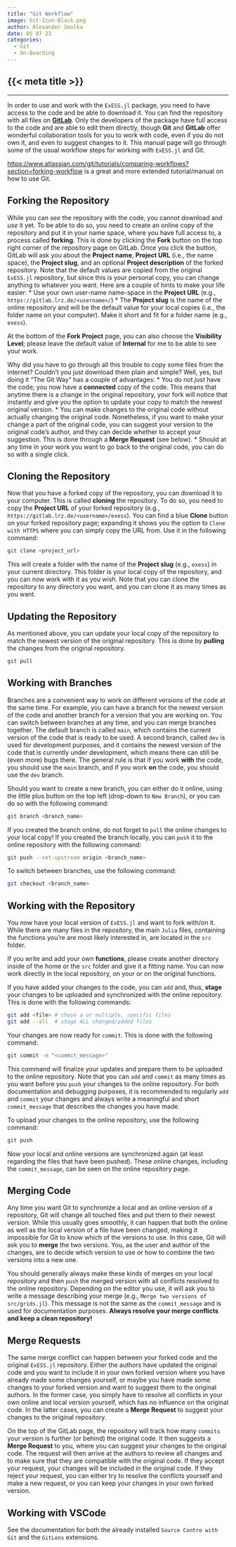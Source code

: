 ```yaml
---
title: "Git Workflow"
image: Git-Icon-Black.png
author: Alexander Smolka
date: 05 07 23
categories:
  - Git
  - On-Boarding
---
```


::: {.hidden }
# {{< meta title >}}
:::

---

In order to use and work with the `ExESS.jl` package, you need to have access to the code and be able to download it. You can find the repository with all files on  [**GitLab**](https://gitlab.lrz.de/exess/exess.jl). Only the developers of the package have full access to the code and are able to edit them directly, though **Git** and **GitLab** offer wonderful collaboration tools for you to work with code, even if you do not own it, and even to suggest changes to it. This manual page will go through some of the usual workflow steps for working with `ExESS.jl` and Git.

<https://www.atlassian.com/git/tutorials/comparing-workflows?section=forking-workflow> is a great and more extended tutorial/manual on how to use Git.


## Forking the Repository

While you can *see* the repository with the code, you cannot download and *use* it yet. To be able to do so, you need to create an online copy of the repository and put it in your name space, where you have full access to, a process called **forking**. This is done by clicking the **Fork** button on the top right corner of the repository page on GitLab. Once you click the button, GitLab will ask you about the **Project name**, **Project URL** (i.e., the name space), the **Project slug**, and an optional **Project description** of the forked repository. Note that the default values are copied from the original `ExESS.jl` repository, but since this is your personal copy, you can change anything to whatever you want. Here are a couple of hints to make your life easier:
* Use your own user-name name-space in the **Project URL** (e.g., `https://gitlab.lrz.de/<username>/`)
* The **Project slug** is the name of the online repository and will be the default value for your local copies (i.e., the folder name on your computer). Make it short and fit for a folder name (e.g., `exess`).

At the bottom of the **Fork Project** page, you can also choose the **Visibility Level**; please leave the default value of **Internal** for me to be able to see your work.

Why did you have to go through all this trouble to copy some files from the internet? Couldn't you just download them plain and simple? Well, yes, but doing it "The Git Way" has a couple of advantages:
* You do not *just* have the code; you now have a **connected** copy of the code. This means that anytime there is a change in the original repository, your fork will notice that instantly and give you the option to update your copy to match the newest original version.
* You can make changes to the original code without actually changing the original code. Nonetheless, if you want to make your change a part of the original code, you can suggest your version to the original code's author, and they can decide whether to accept your suggestion. This is done through a **Merge Request** (see below).
* Should at any time in your work you want to go back to the original code, you can do so with a single click.


## Cloning the Repository

Now that you have a forked copy of the repository, you can download it to your computer. This is called **cloning** the repository. To do so, you need to copy the **Project URL** of your forked repository (e.g., `https://gitlab.lrz.de/<username>/exess`). You can find a blue **Clone** button on your forked repository page; expanding it shows you the option to `Clone with HTTPS` where you can simply copy the URL from. Use it in the following command:

```sh
git clone <project_url>
```

This will create a folder with the name of the **Project slug** (e.g., `exess`) in your current directory. This folder is your local copy of the repository, and you can now work with it as you wish. Note that you can clone the repository to any directory you want, and you can clone it as many times as you want.


## Updating the Repository

As mentioned above, you can update your local copy of the repository to match the newest version of the original repository. This is done by **pulling** the changes from the original repository. 

```sh
git pull
```

## Working with Branches

Branches are a convenient way to work on different versions of the code at the same time. For example, you can have a branch for the newest version of the code and another branch for a version that you are working on. You can switch between branches at any time, and you can merge branches together. The default branch is called `main`, which contains the current version of the code that is ready to be used. A second branch, called `dev` is used for development purposes, and it contains the newest version of the code that is currently under development, which means there can still be (even more) bugs there. The general rule is that if you work **with** the code, you should use the `main` branch, and if you work **on** the code, you should use the `dev` branch.

Should you want to create a new branch, you can either do it online, using the little plus button on the top left (drop-down to `New Branch`), or you can do so with the following command:

```sh
git branch <branch_name>
```

If you created the branch online, do not forget to `pull` the online changes to your local copy! If you created the branch locally, you can `push` it to the online repository with the following command:

```sh
git push --set-upstream origin <branch_name>
```

To switch between branches, use the following command:

```sh
git checkout <branch_name>
```

## Working with the Repository

You now have your local version of `ExESS.jl` and want to fork with/on it. While there are many files in the repository, the main `Julia` files, containing the functions you're are most likely interested in, are located in the `src` folder. 

If you write and add your own **functions**, please create another directory inside of the home or the `src` folder and give it a fitting name. You can now work directly in the local repository, on your or on the original functions.

If you have added your changes to the code, you can `add` and, thus, **stage** your changes to be uploaded and synchronized with the online repository. This is done with the following commands:

```sh
git add <file> # chose a or multiple, specific files
git add --all  # stage ALL changed/added files
```

Your changes are now ready for `commit`. This is done with the following command:

```sh
git commit -m "<commit_message>"
```

This command will finalize your updates and prepare them to be uploaded to the online repository. Note that you can `add` and `commit` as many times as you want before you `push` your changes to the online repository. For both documentation and debugging purposes, it is recommended to regularly `add` and `commit` your changes and always write a meaningful and short `commit_message` that describes the changes you have made. 

To upload your changes to the online repository, use the following command:

```sh
git push
```

Now your local and online versions are synchronized again (at least regarding the files that have been pushed). These online changes, including the `commit_message`, can be seen on the online repository page.


## Merging Code

Any time you want Git to synchronize a local and an online version of a repository, Git will change all touched files and put them to their newest version. While this usually goes smoothly, it can happen that both the online as well as the local version of a file have been changed, making it impossible for Git to know which of the versions to use. In this case, Git will ask you to **merge** the two versions. You, as the user and author of the changes, are to decide which version to use or how to combine the two versions into a new one.

You should generally always make these kinds of merges on your local repository and then `push` the merged version with all conflicts resolved to the online repository. Depending on the editor you use, it will ask you to write a message describing your merge (e.g., `Merge two versions of src/grids.jl`). This message is not the same as the `commit_message` and is used for documentation purposes. **Always resolve your merge conflicts and keep a clean repository!**

## Merge Requests

The same merge conflict can happen between your forked code and the original `ExESS.jl` repository. Either the authors have updated the original code and you want to include it in your own forked version where you have already made some changes yourself, or maybe you have made some changes to your forked version and want to suggest them to the original authors. In the former case, you simply have to resolve all conflicts in your own online and local version yourself, which has no influence on the original code. In the latter cases, you can create a **Merge Request** to suggest your changes to the original repository.

On the top of the GitLab page, the repository will track how many `commits` your version is further (or behind) the original code. It then suggests a **Merge Request** to you, where you can suggest your changes to the original code. The request will then arrive at the authors to review all changes and to make sure that they are compatible with the original code. If they accept your request, your changes will be included in the original code. If they reject your request, you can either try to resolve the conflicts yourself and make a new request, or you can keep your changes in your own forked version.

## Working with VSCode

See the documentation for both the already installed `Source Contro with Git` and the `GitLens` extensions.